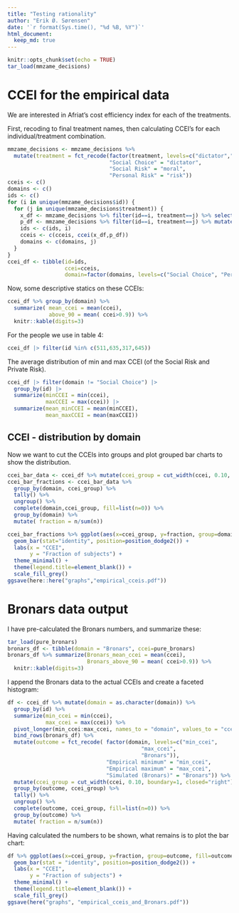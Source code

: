 ```yaml
---
title: "Testing rationality"
author: "Erik Ø. Sørensen"
date: '`r format(Sys.time(), "%d %B, %Y")`'
html_document:
  keep_md: true
---
```


```r
knitr::opts_chunk$set(echo = TRUE)
tar_load(mmzame_decisions)
```


# CCEI for the empirical data
We are interested in Afriat's cost efficiency index for each of the treatments.

First, recoding to final treatment names, then calculating CCEI's for each 
individual/treatment combination.
```r
mmzame_decisions <- mmzame_decisions %>% 
  mutate(treatment = fct_recode(factor(treatment, levels=c("dictator","risk","moral")),
                                "Social Choice" = "dictator",
                                "Social Risk" = "moral",
                                "Personal Risk" = "risk"))
cceis <- c()
domains <- c()
ids <- c()
for (i in unique(mmzame_decisions$id)) {
  for (j in unique(mmzame_decisions$treatment)) {
    x_df <- mmzame_decisions %>% filter(id==i, treatment==j) %>% select(x,y)
    p_df <- mmzame_decisions %>% filter(id==i, treatment==j) %>% mutate(px=maxy/maxx, py = 1) %>% select(px,py)
    ids <- c(ids, i)
    cceis <- c(cceis, ccei(x_df,p_df))
    domains <- c(domains, j)
  }
}
ccei_df <- tibble(id=ids, 
                  ccei=cceis, 
                  domain=factor(domains, levels=c("Social Choice", "Personal Risk","Social Risk")))
```

Now, some descriptive statics on these CCEIs:
```r
ccei_df %>% group_by(domain) %>%
  summarize( mean_ccei = mean(ccei),
             above_90 = mean( ccei>0.9)) %>%
  knitr::kable(digits=3)
```

For the people we use in table 4:
```r
ccei_df |> filter(id %in% c(511,635,317,645))
```

The average distribution of min and max CCEI (of the Social Risk and Private Risk).

```r
ccei_df |> filter(domain != "Social Choice") |>
  group_by(id) |>
  summarize(minCCEI = min(ccei),
            maxCCEI = max(ccei)) |>
  summarize(mean_minCCEI = mean(minCCEI),
            mean_maxCCEI = mean(maxCCEI))
```



## CCEI - distribution by domain
Now we want to cut the CCEIs into groups and plot grouped bar charts
to show the distribution.

```r
ccei_bar_data <- ccei_df %>% mutate(ccei_group = cut_width(ccei, 0.10, boundary=1, closed="right"))
ccei_bar_fractions <- ccei_bar_data %>%
  group_by(domain, ccei_group) %>% 
  tally() %>%  
  ungroup() %>%
  complete(domain,ccei_group, fill=list(n=0)) %>%
  group_by(domain) %>%
  mutate( fraction = n/sum(n))
```


```r
ccei_bar_fractions %>% ggplot(aes(x=ccei_group, y=fraction, group=domain, fill=domain)) + 
  geom_bar(stat="identity", position=position_dodge2()) +
  labs(x = "CCEI",
       y = "Fraction of subjects") +
  theme_minimal() + 
  theme(legend.title=element_blank()) + 
  scale_fill_grey()
ggsave(here::here("graphs","empirical_cceis.pdf"))
```




# Bronars data output

I have pre-calculated the Bronars numbers, and summarize these:
```r
tar_load(pure_bronars)
bronars_df <- tibble(domain = "Bronars", ccei=pure_bronars)
bronars_df %>% summarize(Bronars_mean_ccei = mean(ccei),
                         Bronars_above_90 = mean( ccei>0.9)) %>%
  knitr::kable(digits=3)
```

I append the Bronars data to the actual CCEIs and create a faceted histogram:

```r
df <- ccei_df %>% mutate(domain = as.character(domain)) %>%
  group_by(id) %>% 
  summarize(min_ccei = min(ccei), 
            max_ccei = max(ccei)) %>%
  pivot_longer(min_ccei:max_ccei, names_to = "domain", values_to = "ccei") %>%
  bind_rows(bronars_df) %>%
  mutate(outcome = fct_recode( factor(domain, levels=c("min_ccei", 
                                          "max_ccei", 
                                          "Bronars")),
                               "Empirical minimum" = "min_ccei",
                               "Empirical maximum" = "max_ccei",
                               "Simulated (Bronars)" = "Bronars")) %>%
  mutate(ccei_group = cut_width(ccei, 0.10, boundary=1, closed="right")) %>%
  group_by(outcome, ccei_group) %>% 
  tally() %>%  
  ungroup() %>%
  complete(outcome, ccei_group, fill=list(n=0)) %>%
  group_by(outcome) %>%
  mutate( fraction = n/sum(n))
``` 

Having calculated the numbers to be shown, what remains is to plot the bar chart:
```r
df %>% ggplot(aes(x=ccei_group, y=fraction, group=outcome, fill=outcome)) +
  geom_bar(stat = "identity", position=position_dodge2()) +
  labs(x = "CCEI",
       y = "Fraction of subjects") +
  theme_minimal() + 
  theme(legend.title=element_blank()) + 
  scale_fill_grey()
ggsave(here("graphs", "empirical_cceis_and_Bronars.pdf"))
```

